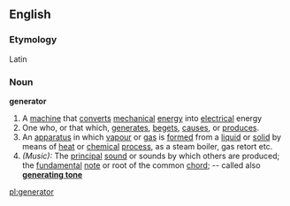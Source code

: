 ==English==
===Etymology===
Latin
===Noun===
'''generator'''
#A [[machine]] that [[convert]]s [[mechanical]] [[energy]] into [[electrical]] energy
#One who, or that which, [[generate]]s, [[beget]]s, [[cause]]s, or [[produce]]s.
#An [[apparatus]] in which [[vapour]] or [[gas]] is [[form]]ed from a [[liquid]] or [[solid]] by means of [[heat]] or [[chemical]] [[process]], as a steam boiler, gas retort etc.
#''(Music):'' The [[principal]] [[sound]] or sounds by which others are produced; the [[fundamental]] [[note]] or root of the common [[chord]]; -- called also '''[[generating tone]]'''

[[pl:generator]]